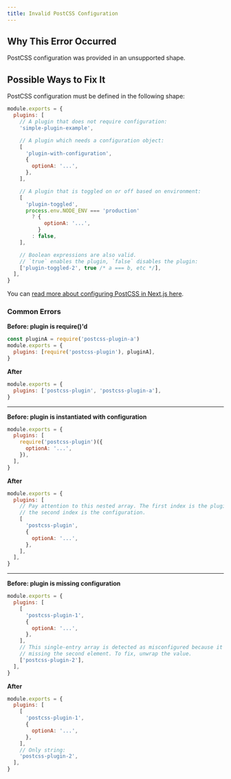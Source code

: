 ```yaml
---
title: Invalid PostCSS Configuration
---
```


## Why This Error Occurred

PostCSS configuration was provided in an unsupported shape.

## Possible Ways to Fix It

PostCSS configuration must be defined in the following shape:

```js filename="postcss.config.js"
module.exports = {
  plugins: [
    // A plugin that does not require configuration:
    'simple-plugin-example',

    // A plugin which needs a configuration object:
    [
      'plugin-with-configuration',
      {
        optionA: '...',
      },
    ],

    // A plugin that is toggled on or off based on environment:
    [
      'plugin-toggled',
      process.env.NODE_ENV === 'production'
        ? {
            optionA: '...',
          }
        : false,
    ],

    // Boolean expressions are also valid.
    // `true` enables the plugin, `false` disables the plugin:
    ['plugin-toggled-2', true /* a === b, etc */],
  ],
}
```

You can [read more about configuring PostCSS in Next.js here](/docs/pages/guides/post-css).

### Common Errors

**Before: plugin is require()'d**

```js filename="postcss.config.js"
const pluginA = require('postcss-plugin-a')
module.exports = {
  plugins: [require('postcss-plugin'), pluginA],
}
```

**After**

```js filename="postcss.config.js"
module.exports = {
  plugins: ['postcss-plugin', 'postcss-plugin-a'],
}
```

---

**Before: plugin is instantiated with configuration**

```js filename="postcss.config.js"
module.exports = {
  plugins: [
    require('postcss-plugin')({
      optionA: '...',
    }),
  ],
}
```

**After**

```js filename="postcss.config.js"
module.exports = {
  plugins: [
    // Pay attention to this nested array. The first index is the plugin name,
    // the second index is the configuration.
    [
      'postcss-plugin',
      {
        optionA: '...',
      },
    ],
  ],
}
```

---

**Before: plugin is missing configuration**

```js filename="postcss.config.js"
module.exports = {
  plugins: [
    [
      'postcss-plugin-1',
      {
        optionA: '...',
      },
    ],
    // This single-entry array is detected as misconfigured because it's
    // missing the second element. To fix, unwrap the value.
    ['postcss-plugin-2'],
  ],
}
```

**After**

```js filename="postcss.config.js"
module.exports = {
  plugins: [
    [
      'postcss-plugin-1',
      {
        optionA: '...',
      },
    ],
    // Only string:
    'postcss-plugin-2',
  ],
}
```
